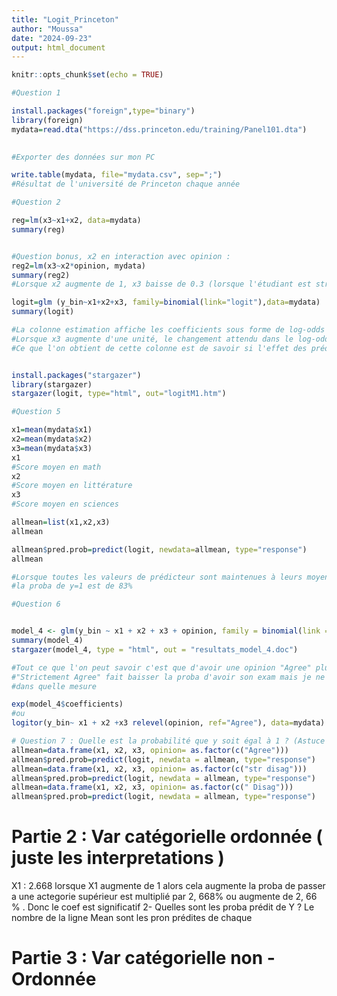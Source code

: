 ```yaml
---
title: "Logit_Princeton"
author: "Moussa"
date: "2024-09-23"
output: html_document
---
```


```r
knitr::opts_chunk$set(echo = TRUE)
```

```r
#Question 1

install.packages("foreign",type="binary")
library(foreign)
mydata=read.dta("https://dss.princeton.edu/training/Panel101.dta")

  
#Exporter des données sur mon PC

write.table(mydata, file="mydata.csv", sep=";")
#Résultat de l'université de Princeton chaque année
```

```r
#Question 2  

reg=lm(x3~x1+x2, data=mydata)
summary(reg)


#Question bonus, x2 en interaction avec opinion :
reg2=lm(x3~x2*opinion, mydata)
summary(reg2)
#Lorsque x2 augmente de 1, x3 baisse de 0.3 (lorsque l'étudiant est strictement d'accord avec la politique de la fac)

```


```r
logit=glm (y_bin~x1+x2+x3, family=binomial(link="logit"),data=mydata)
summary(logit)

#La colonne estimation affiche les coefficients sous forme de log-odds
#Lorsque x3 augmente d'une unité, le changement attendu dans le log-odds (log chance) est de 0.75
#Ce que l'on obtient de cette colonne est de savoir si l'effet des prédicteur est positif ou négatif. Il faut attendre la suite.


install.packages("stargazer")
library(stargazer)
stargazer(logit, type="html", out="logitM1.htm")

```


```r

#Question 5

x1=mean(mydata$x1)
x2=mean(mydata$x2)
x3=mean(mydata$x3)
x1
#Score moyen en math
x2
#Score moyen en littérature
x3
#Score moyen en sciences

allmean=list(x1,x2,x3)
allmean

allmean$pred.prob=predict(logit, newdata=allmean, type="response")
allmean

#Lorsque toutes les valeurs de prédicteur sont maintenues à leurs moyennes,
#la proba de y=1 est de 83%
```



```r
#Question 6


model_4 <- glm(y_bin ~ x1 + x2 + x3 + opinion, family = binomial(link = "logit"), data = mydata)
summary(model_4)
stargazer(model_4, type = "html", out = "resultats_model_4.doc")

#Tout ce que l'on peut savoir c'est que d'avoir une opinion "Agree" plutôt que
#"Strictement Agree" fait baisser la proba d'avoir son exam mais je ne sais pas
#dans quelle mesure

exp(model_4$coefficients)
#ou 
logitor(y_bin~ x1 + x2 +x3 relevel(opinion, ref="Agree"), data=mydata) # Logitor permet de mettre en Odds Ratio 

```



```r
# Question 7 : Quelle est la probabilité que y soit égal à 1 ? (Astuce : Il n'est pas possible d'estimer la moyenne d'une variable catégorielle, mais on peut calculer la proba que y = 1 pour chaque cas, ex : Estimer la proba que y= 1 lorsque opinion = "Agree" etc)
allmean=data.frame(x1, x2, x3, opinion= as.factor(c("Agree")))
allmean$pred.prob=predict(logit, newdata = allmean, type="response")
allmean=data.frame(x1, x2, x3, opinion= as.factor(c("str disag")))
allmean$pred.prob=predict(logit, newdata = allmean, type="response")
allmean=data.frame(x1, x2, x3, opinion= as.factor(c(" Disag")))
allmean$pred.prob=predict(logit, newdata = allmean, type="response")
```
#  Partie 2 : Var catégorielle ordonnée ( juste les interpretations ) 

X1 : 2.668 lorsque X1 augmente de 1 alors cela augmente la proba de passer a une actegorie supérieur est multiplié par 2, 668% ou augmente de 2, 66 % . 
Donc le coef est significatif 
2- Quelles sont les proba prédit de Y ? 
Le nombre de la ligne Mean  sont les pron prédites de chaque 

# Partie 3 : Var catégorielle non -Ordonnée





